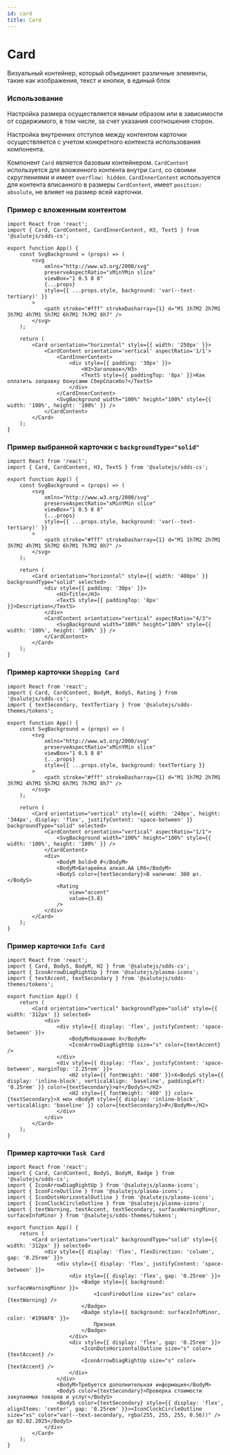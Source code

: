 ```yaml
---
id: card
title: Card
---
```



# Card
Визуальный контейнер, который объединяет различные элементы, такие как изображения, текст и кнопки, в единый блок

<Description name="Card" />
<PropsTable name="Card" />

### Использование

Настройка размера осуществляется явным образом или в зависимости от содержимого, в том числе, за счет указания соотношения сторон.

Настройка внутренних отступов между контентом карточки осуществляется с учетом конкретного контекста использования компонента.

Компонент `Card` является базовым контейнером. `CardContent` используется для вложенного контента внутри `Card`, со своими скруглениями и имеет `overflow: hidden`.
`CardInnerContent` используется для контента вписанного в размеры `CardContent`, имеет `position: absolute`, не влияет на размер всей карточки.

### Пример с вложенным контентом

```tsx live
import React from 'react';
import { Card, CardContent, CardInnerContent, H3, TextS } from '@salutejs/sdds-cs';

export function App() {
    const SvgBackground = (props) => (
        <svg
            xmlns="http://www.w3.org/2000/svg"
            preserveAspectRatio="xMinYMin slice"
            viewBox="1 0.5 8 8"
            {...props}
            style={{ ...props.style, background: 'var(--text-tertiary)' }}
        >
            <path stroke="#fff" strokeDasharray={1} d="M1 1h7M2 2h7M1 3h7M2 4h7M1 5h7M2 6h7M1 7h7M2 8h7" />
        </svg>
    );

    return (
        <Card orientation="horizontal" style={{ width: '250px' }}>
            <CardContent orientation='vertical' aspectRatio='1/1'>
                <CardInnerContent>
                    <div style={{ padding: '30px' }}>
                        <H3>Заголовок</H3>
                        <TextS style={{ paddingTop: '8px' }}>Как оплатить заправку бонусами СберСпасибо?</TextS>
                    </div>
                </CardInnerContent>
                <SvgBackground width="100%" height="100%" style={{ width: '100%', height: '100%' }} />
            </CardContent>
        </Card>
    );
}
```

### Пример выбранной карточки с `backgroundType="solid"`

```tsx live
import React from 'react';
import { Card, CardContent, H3, TextS } from '@salutejs/sdds-cs';

export function App() {
    const SvgBackground = (props) => (
        <svg
            xmlns="http://www.w3.org/2000/svg"
            preserveAspectRatio="xMinYMin slice"
            viewBox="1 0.5 8 8"
            {...props}
            style={{ ...props.style, background: 'var(--text-tertiary)' }}
        >
            <path stroke="#fff" strokeDasharray={1} d="M1 1h7M2 2h7M1 3h7M2 4h7M1 5h7M2 6h7M1 7h7M2 8h7" />
        </svg>
    );

    return (
        <Card orientation="horizontal" style={{ width: '400px' }} backgroundType="solid" selected>
            <div style={{ padding: '30px' }}>
                <H3>Title</H3>
                <TextS style={{ paddingTop: '8px' }}>Description</TextS>
            </div>
            <CardContent orientation="vertical" aspectRatio="4/3">
                <SvgBackground width="100%" height="100%" style={{ width: '100%', height: '100%' }} />
            </CardContent>
        </Card>
    );
}
```

### Пример карточки `Shopping Card`

```tsx live
import React from 'react';
import { Card, CardContent, BodyM, BodyS, Rating } from '@salutejs/sdds-cs';
import { textSecondary, textTertiary } from '@salutejs/sdds-themes/tokens';

export function App() {
    const SvgBackground = (props) => (
        <svg
            xmlns="http://www.w3.org/2000/svg"
            preserveAspectRatio="xMinYMin slice"
            viewBox="1 0.5 8 8"
            {...props}
            style={{ ...props.style, background: textTertiary }}
        >
            <path stroke="#fff" strokeDasharray={1} d="M1 1h7M2 2h7M1 3h7M2 4h7M1 5h7M2 6h7M1 7h7M2 8h7" />
        </svg>
    );

    return (
        <Card orientation="vertical" style={{ width: '240px', height: '344px', display: 'flex', justifyContent: 'space-between' }} backgroundType="solid" selected>
            <CardContent orientation="vertical" aspectRatio="1/1">
                <SvgBackground width="100%" height="100%" style={{ width: '100%', height: '100%' }} />
            </CardContent>
            <div>
                <BodyM bold>0 ₽</BodyM>
                <BodyM>Батарейка алкал.AA LR6</BodyM>
                <BodyS color={textSecondary}>В наличии: 300 шт.</BodyS>
                <Rating
                    view="accent"
                    value={3.8}
                />
            </div>
        </Card>
    );
}
```

### Пример карточки `Info Card`

```tsx live
import React from 'react';
import { Card, BodyS, BodyM, H2 } from '@salutejs/sdds-cs';
import { IconArrowDiagRightUp } from '@salutejs/plasma-icons';
import { textAccent, textSecondary } from '@salutejs/sdds-themes/tokens';

export function App() {
    return (
        <Card orientation="vertical" backgroundType="solid" style={{ width: '312px' }} selected>
            <div>
                <div style={{ display: 'flex', justifyContent: 'space-between' }}>
                    <BodyM>Название X</BodyM>
                    <IconArrowDiagRightUp size="s" color={textAccent} />
                </div>
                <div style={{ display: 'flex', justifyContent: 'space-between', marginTop: '2.25rem' }}>
                    <H2 style={{ fontWeight: '400' }}>X<BodyS style={{ display: 'inline-block', verticalAlign: 'baseline', paddingLeft: '0.25rem' }} color={textSecondary}>шт</BodyS></H2>
                    <H2 style={{ fontWeight: '400' }} color={textSecondary}>X млн <BodyM style={{ display: 'inline-block', verticalAlign: 'baseline' }} color={textSecondary}>₽</BodyM></H2>
                </div>
            </div>
        </Card>
    );
}
```

### Пример карточки `Task Card`

```tsx live
import React from 'react';
import { Card, CardContent, BodyS, BodyM, Badge } from '@salutejs/sdds-cs';
import { IconArrowDiagRightUp } from '@salutejs/plasma-icons';
import { IconFireOutline } from '@salutejs/plasma-icons';
import { IconDotsHorizontalOutline } from '@salutejs/plasma-icons';
import { IconClockCircleOutline } from '@salutejs/plasma-icons';
import { textWarning, textAccent, textSecondary, surfaceWarningMinor, surfaceInfoMinor } from '@salutejs/sdds-themes/tokens';

export function App() {
    return (
        <Card orientation="vertical" backgroundType="solid" style={{ width: '312px' }} selected>
            <div style={{ display: 'flex', flexDirection: 'column', gap: '0.25rem' }}>
                <div style={{ display: 'flex', justifyContent: 'space-between' }}>
                    <div style={{ display: 'flex', gap: '0.25rem' }}>
                        <Badge style={{ background: surfaceWarningMinor }}>
                            <IconFireOutline size="xs" color={textWarning} />
                        </Badge>
                        <Badge style={{ background: surfaceInfoMinor, color: '#199AF0' }}>
                            Признак
                        </Badge>
                    </div>
                    <div style={{ display: 'flex', gap: '0.25rem' }}>
                        <IconDotsHorizontalOutline size="s" color={textAccent} />
                        <IconArrowDiagRightUp size="s" color={textAccent} />
                    </div>
                </div>
                <BodyM>Требуется дополнительная информация</BodyM>
                <BodyS color={textSecondary}>Проверка стоимости закупаемых товаров и услуг</BodyS>
                <BodyS color={textSecondary} style={{ display: 'flex', alignItems: 'center', gap: '0.25rem' }}><IconClockCircleOutline size="xs" color="var(--text-secondary, rgba(255, 255, 255, 0.56))" /> до 02.02.2025</BodyS>
            </div>
        </Card>
    );
}
```